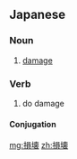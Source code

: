 ==Japanese==
{{ja-kanjitab|そん|かい|yomi=o}}

===Noun===
{{ja-noun|そんかい}}

# [[damage]]

===Verb===
{{ja-verb-suru|そんかい}}

# do damage

====Conjugation====
{{ja-suru|そんかい}}

[[mg:損壊]]
[[zh:損壊]]